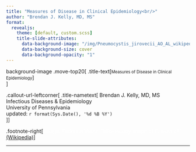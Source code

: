 ```yaml
---
title: "Measures of Disease in Clinical Epidemiology<br/>"
author: "Brendan J. Kelly, MD, MS"
format: 
  revealjs:
    theme: [default, custom.scss]
    title-slide-attributes:
      data-background-image: "/img/Pneumocystis_jirovecii_AO_AL_wikipedia_crop.png"
      data-background-size: cover
      data-background-opacity: "1"
---
```

{background-image=url(img/Pneumocystis_jirovecii_AO_AL_wikipedia_crop.png) background-size="cover"}

.move-top20[
.title-text[<span style="font-size:0.8em">Measures of Disease in Clinical Epidemiology</span>]  
]  
  
.callout-url-leftcorner[
.title-nametext[
Brendan J. Kelly, MD, MS  
Infectious Diseases & Epidemiology  
University of Pennsylvania  
updated: `r format(Sys.Date(), '%d %B %Y')`  
]
]

.footnote-right[
<span style='color:white'>image: Federica Viazzi "Microscopy image of <i>P. jirovecii</i>" [(Wikipedia)](https://en.wikipedia.org/wiki/Pneumocystis_jirovecii#/media/File:Pneumocystis_jirovecii_AO_AL.jpg)</span>
]

---

